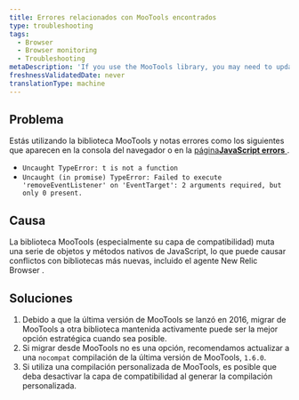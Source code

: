 ```yaml
---
title: Errores relacionados con MooTools encontrados
type: troubleshooting
tags:
  - Browser
  - Browser monitoring
  - Troubleshooting
metaDescription: 'If you use the MooTools library, you may need to update to the nocompat build of MooTools version 1.6.0 to address conflicts.'
freshnessValidatedDate: never
translationType: machine
---
```


## Problema

Estás utilizando la biblioteca MooTools y notas errores como los siguientes que aparecen en la consola del navegador o en la [página<DNT>**JavaScript errors**</DNT> ](/docs/browser/new-relic-browser/browser-pro-features/js-errors-dashboard-examining-errors-over-time).

* `Uncaught TypeError: t is not a function`
* `Uncaught (in promise) TypeError: Failed to execute 'removeEventListener' on 'EventTarget': 2 arguments required, but only 0 present.`

## Causa

La biblioteca MooTools (especialmente su capa de compatibilidad) muta una serie de objetos y métodos nativos de JavaScript, lo que puede causar conflictos con bibliotecas más nuevas, incluido el agente New Relic Browser .

## Soluciones

1. Debido a que la última versión de MooTools se lanzó en 2016, migrar de MooTools a otra biblioteca mantenida activamente puede ser la mejor opción estratégica cuando sea posible.
2. Si migrar desde MooTools no es una opción, recomendamos actualizar a una `nocompat` compilación de la última versión de MooTools, `1.6.0`.
3. Si utiliza una compilación personalizada de MooTools, es posible que deba desactivar la capa de compatibilidad al generar la compilación personalizada.